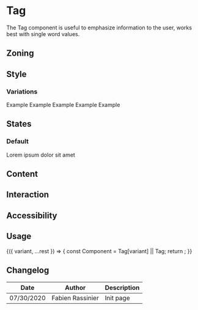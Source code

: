 
<Meta title="Components/Tag" component={Tag} />

# Tag

The Tag component is useful to emphasize information to the user, works best with single word values.

## Zoning

## Style

### Variations

<Preview>
	<Story name="Default">
		<Tag>Example</Tag>
	</Story>
	<Story name="Information">
		<Tag.Information>Example</Tag.Information>
	</Story>
	<Story name="Success">
		<Tag.Success>Example</Tag.Success>
	</Story>
	<Story name="Warning">
		<Tag.Warning>Example</Tag.Warning>
	</Story>
	<Story name="Destructive">
		<Tag.Destructive>Example</Tag.Destructive>
	</Story>
</Preview>

## States

### Default

<Preview>
	<Story name="Ellipsis">
		<Tag>Lorem ipsum dolor sit amet</Tag>
	</Story>
</Preview>

## Content

<Use>
	<Use.Do></Use.Do>
	<Use.Dont></Use.Dont>
</Use>

## Interaction

## Accessibility

## Usage

<Preview>
	<Story
		name="usage"
		args={{
			children: 'Lorem ipsum',
		}}
		argTypes={{
			variant: {
				description: 'Tag variation',
				control: {
					type: 'select',
					options: ['', 'Information', 'Success', 'Warning', 'Destructive'],
				},
			},
		}}
	>
		{({ variant, ...rest }) => {
			const Component = Tag[variant] || Tag;
			return <Component {...rest} />;
		}}
	</Story>
</Preview>

<Props story="usage" />

## Changelog

| Date       | Author           | Description |
| ---------- | ---------------- | ----------- |
| 07/30/2020 | Fabien Rassinier | Init page   |
